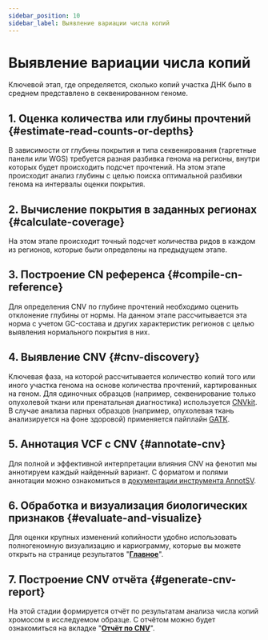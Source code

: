 ```yaml
---
sidebar_position: 10
sidebar_label: Выявление вариации числа копий
---
```


# Выявление вариации числа копий

Ключевой этап, где определяется, сколько копий участка ДНК было в среднем представлено в секвенированном геноме.

## 1. Оценка количества или глубины прочтений {#estimate-read-counts-or-depths}

В зависимости от глубины покрытия и типа секвенирования (таргетные панели или WGS) требуется разная разбивка 
генома на регионы, внутри которых будет происходить подсчет прочтений. На этом этапе происходит анализ глубины 
с целью поиска оптимальной разбивки генома на интервалы оценки покрытия.

## 2. Вычисление покрытия в заданных регионах {#calculate-coverage}

На этом этапе происходит точный подсчет количества ридов в каждом из регионов, которые были определены 
на предыдущем этапе.

## 3. Построение CN референса {#compile-cn-reference}

Для определения CNV по глубине прочтений необходимо оценить отклонение глубины от нормы. 
На данном этапе рассчитывается эта норма с учетом GC-состава и других характеристик регионов с целью 
выявления нормального покрытия в них.

## 4. Выявление CNV {#cnv-discovery}

Ключевая фаза, на которой рассчитывается количество копий того или иного участка генома на основе количества 
прочтений, картированных на геном. Для одиночных образцов (например, секвенирование только опухолевой ткани или 
пренатальная диагностика) используется [CNVkit](https://cnvkit.readthedocs.io/en/stable/). 
В случае анализа парных образцов (например, опухолевая ткань анализируется на фоне здоровой) применяется 
пайплайн [GATK](https://gatk.broadinstitute.org/).

## 5. Аннотация VCF с CNV {#annotate-cnv}

Для полной и эффективной интерпретации влияния CNV на фенотип мы аннотируем каждый найденный вариант. 
С форматом и полями аннотации можно ознакомиться 
в [документации инструмента AnnotSV](https://lbgi.fr/AnnotSV/Documentation/README.AnnotSV_latest.pdf).

## 6. Обработка и визуализация биологических признаков {#evaluate-and-visualize}

Для оценки крупных изменений копийности удобно использовать полногеномную визуализацию и кариограмму, 
которые вы можете открыть на странице результатов "**[Главное](/results/main/cnvs)**".

## 7. Построение CNV отчёта {#generate-cnv-report}

На этой стадии формируется отчёт по результатам анализа числа копий хромосом в исследуемом образце. 
C отчётом можно будет ознакомиться на вкладке "**[Отчёт по CNV](/results/cnv-report/sample-cnv-report)**".
